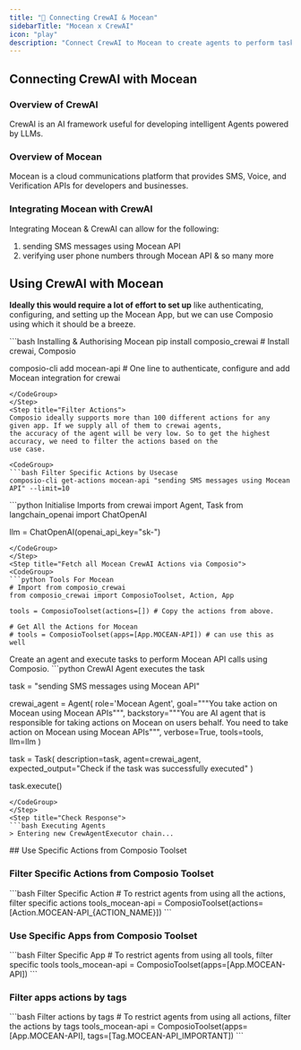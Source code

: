 ```yaml
---
title: "🚀 Connecting CrewAI & Mocean"
sidebarTitle: "Mocean x CrewAI"
icon: "play"
description: "Connect CrewAI to Mocean to create agents to perform tasks using natural language"
---
```


## Connecting CrewAI with Mocean

### Overview of CrewAI

CrewAI is an AI framework useful for developing intelligent Agents powered by LLMs.

### Overview of Mocean

Mocean is a cloud communications platform that provides SMS, Voice, and Verification APIs for developers and businesses.

### Integrating Mocean with CrewAI

Integrating Mocean & CrewAI can allow for the following:

1. sending SMS messages using Mocean API
2. verifying user phone numbers through Mocean API
& so many more

## Using CrewAI with Mocean

<Steps>
<Step title="Setting Up the Environment">

**Ideally this would require a lot of effort to set up** like authenticating, configuring, and setting up the Mocean App, but we can use Composio using which it should be a breeze.

<CodeGroup>
```bash Installing & Authorising Mocean
pip install composio_crewai # Install crewai, Composio 

composio-cli add mocean-api # One line to authenticate, configure and add Mocean integration for crewai
```
</CodeGroup>
</Step>
<Step title="Filter Actions">
Composio ideally supports more than 100 different actions for any given app. If we supply all of them to crewai agents, 
the accuracy of the agent will be very low. So to get the highest accuracy, we need to filter the actions based on the 
use case.

<CodeGroup>
```bash Filter Specific Actions by Usecase
composio-cli get-actions mocean-api "sending SMS messages using Mocean API" --limit=10
```
</CodeGroup>

</Step>
<Step title="Import Base Packages">

<CodeGroup>
```python Initialise Imports
from crewai import Agent, Task
from langchain_openai import ChatOpenAI

llm = ChatOpenAI(openai_api_key="sk-<OPENAI KEY>")
```
</CodeGroup>
</Step>
<Step title="Fetch all Mocean CrewAI Actions via Composio">
<CodeGroup>
```python Tools For Mocean
# Import from composio_crewai
from composio_crewai import ComposioToolset, Action, App

tools = ComposioToolset(actions=[]) # Copy the actions from above. 

# Get All the Actions for Mocean
# tools = ComposioToolset(apps=[App.MOCEAN-API]) # can use this as well
```
</CodeGroup>
</Step>
<Step title="Execute the Agent">
Create an agent and execute tasks to perform Mocean API calls using Composio. 
<CodeGroup>
```python CrewAI Agent executes the task

task = "sending SMS messages using Mocean API"

crewai_agent = Agent(
    role='Mocean Agent',
    goal="""You take action on Mocean using Mocean APIs""",
    backstory="""You are AI agent that is responsible for taking actions on Mocean on users behalf. You need to take action on Mocean using Mocean APIs""",
    verbose=True,
    tools=tools,
    llm=llm
)

task = Task(
    description=task,
    agent=crewai_agent,
    expected_output="Check if the task was successfully executed"
)

task.execute()
```
</CodeGroup>
</Step>
<Step title="Check Response">
```bash Executing Agents
> Entering new CrewAgentExecutor chain...
```
</Step>
</Steps>
## Use Specific Actions from Composio Toolset

### Filter Specific Actions from Composio Toolset

<CodeGroup>
```bash Filter Specific Action
# To restrict agents from using all the actions, filter specific actions
tools_mocean-api = ComposioToolset(actions=[Action.MOCEAN-API_{ACTION_NAME}])
```
</CodeGroup>

### Use Specific Apps from Composio Toolset
<CodeGroup>
```bash Filter Specific App
# To restrict agents from using all tools, filter specific tools
tools_mocean-api = ComposioToolset(apps=[App.MOCEAN-API])
```
</CodeGroup>

### Filter apps actions by tags 
<CodeGroup>
```bash Filter actions by tags
# To restrict agents from using all actions, filter the actions by tags
tools_mocean-api = ComposioToolset(apps=[App.MOCEAN-API], tags=[Tag.MOCEAN-API_IMPORTANT])
```
</CodeGroup>